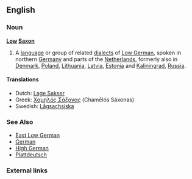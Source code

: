 {{interwiktionary|code=nds}}
==English==
{{wikipedia}}
===Noun===
'''[[low|Low]] [[Saxon]]'''
#A [[language]] or group of related [[dialects]] of [[Low German]], spoken in northern [[Germany]] and parts of the [[Netherlands]], formerly also in [[Denmark]], [[Poland]], [[Lithuania]], [[Latvia]], [[Estonia]] and [[Kaliningrad]], [[Russia]].

====Translations====
*Dutch: [[Lage Sakser]]
*Greek: [[Χαμηλός Σάξονας]] (Chamēlós Sáxonas)
*Swedish: [[Lågsachsiska]]

===See Also===
*[[East Low German]]
*[[German]]
*[[High German]]
*[[Plattdeutsch]]

===External links===
{{ethnologue|code=nds}}